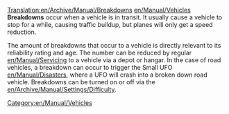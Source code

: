 [[Translation:en/Archive/Manual/Breakdowns]]
[[en/Manual/Vehicles]] '''Breakdowns''' occur when a vehicle is in transit. It usually cause a vehicle to stop for a while, causing traffic buildup, but planes will only get a speed reduction.

The amount of breakdowns that occur to a vehicle is directly relevant to its reliability rating and age. The number can be reduced by regular [[en/Manual/Servicing]] to a vehicle via a depot or hangar. In the case of road vehicles, a breakdown can occur to trigger the Small UFO [[en/Manual/Disasters]], where a UFO will crash into a broken down road vehicle. Breakdowns can be turned on or off via the [[en/Archive/Manual/Settings/Difficulty]].

[[Category:en/Manual/Vehicles]]